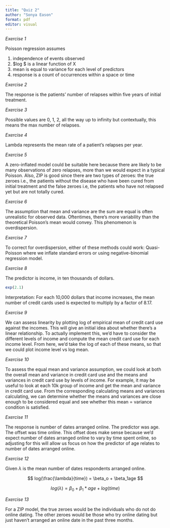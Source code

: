 ```yaml
---
title: "Quiz 2"
author: "Sonya Eason"
format: pdf
editor: visual
---
```


*Exercise 1*

Poisson regression assumes

1.  independence of events observed
2.  \$log \lambda\$ is a linear function of X
3.  mean is equal to variance for each level of predictors
4.  response is a count of occurrences within a space or time

*Exercise 2*

The response is the patients' number of relapses within five years of initial treatment.

*Exercise 3*

Possible values are 0, 1, 2, all the way up to infinity but contextually, this means the max number of relapses.

*Exercise 4*

Lambda represents the mean rate of a patient's relapses per year.

*Exercise 5*

A zero-inflated model could be suitable here because there are likely to be many observations of zero relapses, more than we would expect in a typical Poisson. Also, ZIP is good since there are two types of zeroes: the true zeroes i.e., the patients without the disease who have been cured from initial treatment and the false zeroes i.e, the patients who have not relapsed yet but are not totally cured.

*Exercise 6*

The assumption that mean and variance are the sum are equal is often unrealistic for observed data. Oftentimes, there's more variability than the theoretical Poisson's mean would convey. This phenomenon is overdispersion.

*Exercise 7*

To correct for overdispersion, either of these methods could work: Quasi-Poisson where we inflate standard errors or using negative-binomial regression model.

*Exercise 8*

The predictor is income, in ten thousands of dollars.

```r
exp(2.1)
```

Interpretation: For each 10,000 dollars that income increases, the mean number of credit cards used is expected to multiply by a factor of 8.17.

*Exercise 9*

We can assess linearity by plotting log of empirical mean of credit card use against the incomes. This will give an initial idea about whether there's a linear relationship. To actually implement this, we'd have to consider the different levels of income and compute the mean credit card use for each income level. From here, we'd take the log of each of these means, so that we could plot income level vs log mean.

*Exercise 10*

To assess the equal mean and variance assumption, we could look at both the overall mean and variance in credit card use and the means and variances in credit card use by levels of income. For example, it may be useful to look at each 10k group of income and get the mean and variance in credit card use. From the corresponding calculating means and variances calculating, we can determine whether the means and variances are close enough to be considered equal and see whether this mean = variance condition is satisfied.

*Exercise 11*

The response is number of dates arranged online. The predictor was age. The offset was time online. This offset does make sense because we'd expect number of dates arranged online to vary by time spent online, so adjusting for this will allow us focus on how the predictor of age relates to number of dates arranged online.

*Exercise 12*

Given $\lambda$ is the mean number of dates respondents arranged online.

$$
log(\frac{\lambda}{time}) = \beta_o + \beta_1age
$$

$$
log(\lambda) = \beta_0 + \beta_1 *age + log(time)
$$

*Exercise 13*

For a ZIP model, the true zeroes would be the individuals who do not do online dating. The other zeroes would be those who try online dating but just haven't arranged an online date in the past three months.
